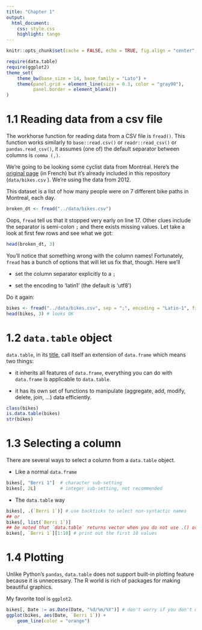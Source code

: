 ```yaml
---
title: "Chapter 1"
output:
  html_document:
    css: style.css
    highlight: tango
---
```



```r
knitr::opts_chunk$set(cache = FALSE, echo = TRUE, fig.align = "center", comment = "#>", message = FALSE)
```

```r
require(data.table)
require(ggplot2)
theme_set(
    theme_bw(base_size = 14, base_family = "Lato") +
    theme(panel.grid = element_line(size = 0.3, color = "gray90"),
          panel.border = element_blank())
)
```

# 1.1 Reading data from a csv file

The workhorse function for reading data from a CSV file is `fread()`. This
function works similarly to `base::read.csv()` or `readr::read_csv()` or
`pandas.read_csv()`, it assumes (one of) the default separator between columns
is `comma (,)`.

We're going to be looking some cyclist data from Montréal. Here's the [original page](http://donnees.ville.montreal.qc.ca/dataset/velos-comptage)
(in French) but it's already included in this repository (`data/bikes.csv` ). We're
using the data from 2012.

This dataset is a list of how many people were on 7 different bike paths in
Montreal, each day.

```r
broken_dt <- fread("../data/bikes.csv")
```

Oops, `fread` tell us that it stopped very early on line 17. Other clues include
the separator is semi-colon `;` and there exists missing values. Let take a look
at first few rows and see what we got:

```r
head(broken_dt, 3)
```

You'll notice that something wrong with the column names! Fortunately, `fread`
has a bunch of options that will let us fix that, though. Here we'll

* set the column separator explicitly to a `;`

* set the encoding to 'latin1' (the default is 'utf8')

Do it again:

```r
bikes <- fread("../data/bikes.csv", sep = ";", encoding = "Latin-1", fill = TRUE)
head(bikes, 3) # looks OK
```

# 1.2 `data.table` object

`data.table`, in its [title](https://github.com/Rdatatable/data.table/blob/master/DESCRIPTION),
call itself an extension of `data.frame` which means two things:

* it inherits all features of `data.frame`, everything you can do with
  `data.frame` is applicable to `data.table`.

* it has its own set of functions to manipulate (aggregate, add, modify, delete,
  join, ...) data efficiently.

```r
class(bikes)
is.data.table(bikes)
str(bikes)
```

# 1.3 Selecting a column

There are several ways to select a column from a `data.table` object.

* Like a normal `data.frame`

```r
bikes[, "Berri 1"]  # character sub-setting
bikes[, 2L]         # integer sub-setting, not recommended
```
* The `data.table` way

```r
bikes[, .(`Berri 1`)] # use backticks to select non-syntactic names
## or
bikes[, list(`Berri 1`)]
## be noted that `data.table` returns vector when you do not use .() or list()
bikes[, `Berri 1`][1:10] # print out the first 10 values
```

# 1.4 Plotting

Unlike Python's `pandas`, `data.table` does not support built-in plotting
feature because it is unnecessary. The R world is rich of packages for making
beautiful graphics.

My favorite tool is `ggplot2`.

```r
bikes[, Date := as.Date(Date, "%d/%m/%Y")] # don't worry if you don't understand this line
ggplot(bikes, aes(Date, `Berri 1`)) +
    geom_line(color = "orange")
```
